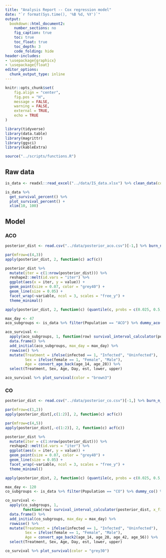 ```yaml
---
title: "Analysis Report -- Cox regression model"
date: "`r format(Sys.time(), '%B %d, %Y')`"
output:
  bookdown::html_document2:
    number_sections: no
    fig_caption: true
    toc: true
    toc_float: true
    toc_depth: 3
    code_folding: hide
header-includes:
- \usepackage{graphicx}
- \usepackage{float}
editor_options:
  chunk_output_type: inline
---
```


```r
knitr::opts_chunk$set(
	fig.align = "center",
	fig.pos = "H",
	message = FALSE,
	warning = FALSE,
	external = TRUE,
	echo = TRUE
)

library(tidyverse)
library(data.table)
library(magrittr)
library(ggsci)
library(kableExtra)

source("../scripts/functions.R")
```

## Raw data

```r
is_data <- readxl::read_excel("../data/IS_data.xlsx") %>% clean_data(cols_to_numeric = c("Day after spray","Deaths"))
```

```r
is_data %>% 
  get_survival_percent() %>% 
  plot_survival_percent() +
  xlim(10, 100)
```

## Model {.tabset}

### ACO

```r
posterior_dist <- read.csv("../data/posterior_aco.csv")[-1,] %>% burn_n_thin_draws(jump = 200, burn_at = 8000)

par(mfrow=c(4,3)) 
apply(posterior_dist, 2, function(c) acf(c))
```


```r
posterior_dist %>% 
  mutate(iter = c(1:nrow(posterior_dist))) %>% 
  reshape2::melt(id.vars = "iter") %>% 
  ggplot(aes(x = iter, y = value)) +
  geom_point(size = 0.07, color = "grey40") + 
  geom_line(size = 0.05) + 
  facet_wrap(~variable, ncol = 3, scales = "free_y") +
  theme_minimal()

apply(posterior_dist, 2, function(c) (quantile(c, probs = c(0.025, 0.5, 0.975))))
```

```r
max_day <- 47
aco_subgroups <- is_data %>% filter(Population == "ACO") %>% dummy_aco() %>% dplyr::select(-Day) %>% unique()

aco_survival <- 
  apply(aco_subgroups, 1, function(row) survival_interval_calculator(posterior_dist, x_fit = row, max_day = max_day)) %>% 
  data.frame() %>% 
  add_initial(aco_subgroups, max_day = max_day) %>% 
  rowwise() %>% 
  mutate(Treatment = ifelse(infected == 1, "Infected", "Uninfected"),
         Sex = ifelse(female == 1, "Female", "Male"),
         Age = convert_age_back(age_14, age_28)) %>% 
  select(Treatment, Sex, Age, Day, est, lower, upper)
```


```r
aco_survival %>% plot_survival(color = "brown3")
```





### CO

```r
posterior_dist <- read.csv("../data/posterior_co.csv")[-1,] %>% burn_n_thin_draws(jump = 350, burn_at = 1)

par(mfrow=c(1,2)) 
apply(posterior_dist[,c(1:2)], 2, function(c) acf(c))
```

```r
par(mfrow=c(4,5)) 
apply(posterior_dist[,-c(1:2)], 2, function(c) acf(c))
```


```r
posterior_dist %>% 
  mutate(iter = c(1:nrow(posterior_dist))) %>% 
  reshape2::melt(id.vars = "iter") %>% 
  ggplot(aes(x = iter, y = value)) +
  geom_point(size = 0.07, color = "grey40") + 
  geom_line(size = 0.05) + 
  facet_wrap(~variable, ncol = 3, scales = "free_y") +
  theme_minimal()

apply(posterior_dist, 2, function(c) (quantile(c, probs = c(0.025, 0.5, 0.975))))
```

```r
max_day <- 120
co_subgroups <- is_data %>% filter(Population == "CO") %>% dummy_co() %>% dplyr::select(-Day) %>% unique()

co_survival <- 
  apply(co_subgroups, 1, 
        function(row) survival_interval_calculator(posterior_dist, x_fit = row, max_day = max_day)) %>% 
  data.frame() %>% 
  add_initial(co_subgroups, max_day = max_day) %>% 
  rowwise() %>% 
  mutate(Treatment = ifelse(infected == 1, "Infected", "Uninfected"),
         Sex = ifelse(female == 1, "Female", "Male"),
         Age = convert_age_back2(age_14, age_28, age_42, age_56)) %>% 
  select(Treatment, Sex, Age, Day, est, lower, upper)
```


```r
co_survival %>% plot_survival(color = "grey30")
```

